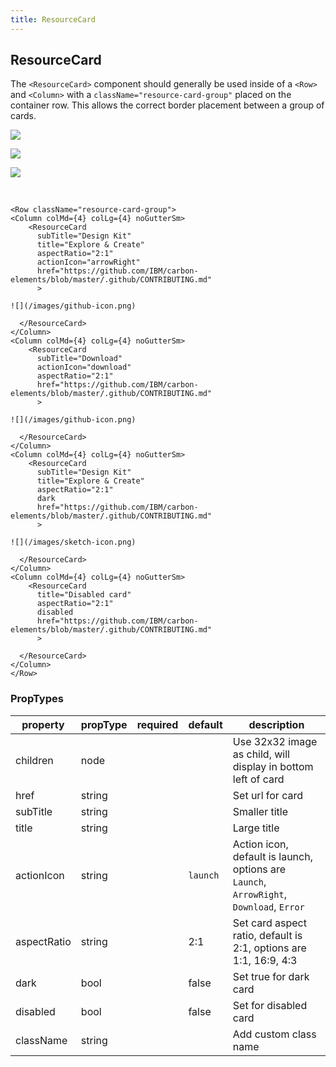 ```yaml
---
title: ResourceCard
---
```



## ResourceCard

The `<ResourceCard>` component should generally be used inside of a `<Row>` and `<Column>` with a `className="resource-card-group"` placed on the container row. This allows the correct border placement between a group of cards.

<Row className="resource-card-group">
<Column colMd={4} colLg={4} noGutterSm>
    <ResourceCard
      subTitle="Design Kit"
      title="Explore & Create"
      aspectRatio="2:1"
      actionIcon="arrowRight"
      href="https://github.com/IBM/carbon-elements/blob/master/.github/CONTRIBUTING.md"
      >

![](/images/github-icon.png)

  </ResourceCard>
</Column>
<Column colMd={4} colLg={4} noGutterSm>
    <ResourceCard
      subTitle="Download"
      actionIcon="download"
      aspectRatio="2:1"
      href="https://github.com/IBM/carbon-elements/blob/master/.github/CONTRIBUTING.md"
      >

![](/images/github-icon.png)

  </ResourceCard>
</Column>
<Column colMd={4} colLg={4} noGutterSm>
    <ResourceCard
      subTitle="Design Kit"
      title="Explore & Create"
      aspectRatio="2:1"
      dark
      href="https://github.com/IBM/carbon-elements/blob/master/.github/CONTRIBUTING.md"
      >

![](/images/sketch-icon.png)

  </ResourceCard>
</Column>
<Column colMd={4} colLg={4} noGutterSm>
    <ResourceCard
      title="Disabled card"
      aspectRatio="2:1"
      disabled
      href="https://github.com/IBM/carbon-elements/blob/master/.github/CONTRIBUTING.md"
      >

  </ResourceCard>
</Column>
</Row>

<br />

```
<Row className="resource-card-group">
<Column colMd={4} colLg={4} noGutterSm>
    <ResourceCard
      subTitle="Design Kit"
      title="Explore & Create"
      aspectRatio="2:1"
      actionIcon="arrowRight"
      href="https://github.com/IBM/carbon-elements/blob/master/.github/CONTRIBUTING.md"
      >

![](/images/github-icon.png)

  </ResourceCard>
</Column>
<Column colMd={4} colLg={4} noGutterSm>
    <ResourceCard
      subTitle="Download"
      actionIcon="download"
      aspectRatio="2:1"
      href="https://github.com/IBM/carbon-elements/blob/master/.github/CONTRIBUTING.md"
      >

![](/images/github-icon.png)

  </ResourceCard>
</Column>
<Column colMd={4} colLg={4} noGutterSm>
    <ResourceCard
      subTitle="Design Kit"
      title="Explore & Create"
      aspectRatio="2:1"
      dark
      href="https://github.com/IBM/carbon-elements/blob/master/.github/CONTRIBUTING.md"
      >

![](/images/sketch-icon.png)

  </ResourceCard>
</Column>
<Column colMd={4} colLg={4} noGutterSm>
    <ResourceCard
      title="Disabled card"
      aspectRatio="2:1"
      disabled
      href="https://github.com/IBM/carbon-elements/blob/master/.github/CONTRIBUTING.md"
      >

  </ResourceCard>
</Column>
</Row>
```

### PropTypes

| property    | propType | required | default  | description                                                                             |
| ----------- | -------- | -------- | -------- | --------------------------------------------------------------------------------------- |
| children    | node     |          |          | Use 32x32 image as child, will display in bottom left of card                           |
| href        | string   |          |          | Set url for card                                                                        |
| subTitle    | string   |          |          | Smaller title                                                                           |
| title       | string   |          |          | Large title                                                                             |
| actionIcon  | string   |          | `launch` | Action icon, default is launch, options are `Launch`, `ArrowRight`, `Download`, `Error` |
| aspectRatio | string   |          | 2:1      | Set card aspect ratio, default is 2:1, options are 1:1, 16:9, 4:3                       |
| dark        | bool     |          | false    | Set true for dark card                                                                  |
| disabled    | bool     |          | false    | Set for disabled card                                                                   |
| className   | string   |          |          | Add custom class name                                                                   |
